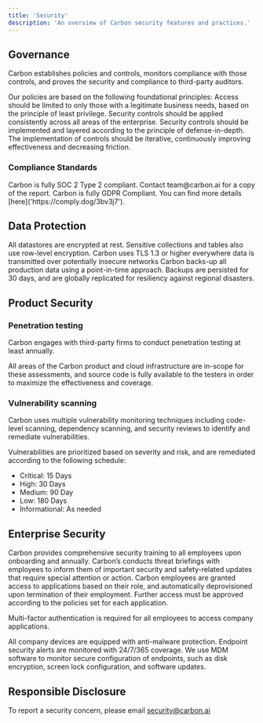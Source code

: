 ```yaml
---
title: 'Security'
description: 'An overview of Carbon security features and practices.'
---
```


## Governance
Carbon establishes policies and controls, monitors compliance with those controls, and proves the security and compliance to third-party auditors.

Our policies are based on the following foundational principles:
<CardGroup cols={2}>
  <Card title="Least Privilege" icon="square-1">
    Access should be limited to only those with a legitimate business needs, based on the principle of least privilege.
  </Card>
  <Card title="Consistency" icon="square-2">
    Security controls should be applied consistently across all areas of the enterprise.
  </Card>
  <Card title="Defense in Depth" icon="square-3">
    Security controls should be implemented and layered according to the principle of defense-in-depth.
  </Card>
  <Card title="Continuous Improvement" icon="square-4">
    The implementation of controls should be iterative, continuously improving effectiveness and decreasing friction.
  </Card>
</CardGroup>

### Compliance Standards 

<AccordionGroup>
  <Accordion title="SOC 2 Type 2" icon="check">
    Carbon is fully SOC 2 Type 2 compliant. Contact team@carbon.ai for a copy of the report.
  </Accordion>

  <Accordion title="GDPR" icon="check">
    Carbon is fully GDPR Compliant. You can find more details [here]('https://comply.dog/3bv3j7').
  </Accordion>


</AccordionGroup>

## Data Protection
<Card title="Data at rest" icon="Server">
  All datastores are encrypted at rest. Sensitive collections and tables also use row-level encryption.
</Card>

<Card title="Data in Transit" icon="network-wired">
  Carbon uses TLS 1.3 or higher everywhere data is transmitted over potentially insecure networks
</Card>

<Card title="Data Backup" icon="database">
  Carbon backs-up all production data using a point-in-time approach. Backups are persisted for 30 days, and are globally replicated for resiliency against regional disasters.
</Card>

## Product Security
### Penetration testing
Carbon  engages with third-party firms to conduct penetration testing at least annually.

All areas of the Carbon product and cloud infrastructure are in-scope for these assessments, and source code is fully available to the testers in order to maximize the effectiveness and coverage.

### Vulnerability scanning
Carbon uses multiple vulnerability monitoring techniques including code-level scanning, dependency scanning, and security reviews to identify and remediate vulnerabilities.

Vulnerabilities are prioritized based on severity and risk, and are remediated according to the following schedule:

- Critical: 15 Days
- High: 30 Days
- Medium: 90 Day
- Low: 180 Days
- Informational: As needed

## Enterprise Security


<Card title="Security Education" icon="graduation-cap">
  Carbon provides comprehensive security training to all employees upon onboarding and annually. Carbon’s conducts threat briefings with employees to inform them of important security and safety-related updates that require special attention or action.
</Card>

<Card title="Identity and access management" icon="user">
  Carbon employees are granted access to applications based on their role, and automatically deprovisioned upon termination of their employment. Further access must be approved according to the policies set for each application.

Multi-factor authentication is required for all employees to access company applications.
</Card>

<Card title="Endpoint Protection" icon="laptop">
  All company devices are equipped with anti-malware protection. Endpoint security alerts are monitored with 24/7/365 coverage. We use MDM software to monitor secure configuration of endpoints, such as disk encryption, screen lock configuration, and software updates.
</Card>


## Responsible Disclosure
To report a security concern, please email security@carbon.ai


